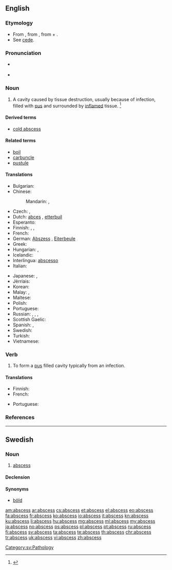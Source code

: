 ==English==
{{wikipedia}}

===Etymology===
* From {{etyl|la|en}} {{term|abscessus||a going away; gathering of humors, abscess|lang=la}}, from {{term/t|la|abscēdō||go away, depart}}, from {{term|abs||away from|lang=la}} + {{term/t|la|cēdō||go}}.
* See [[cede]].

===Pronunciation===
* {{a|US}} {{IPA|/ˈæbˌsɛs/|/ˈæbˌsɪs/}}
* {{audio|en-uk-abscess.ogg|Audio (UK)}}

===Noun===
{{en-noun|es}}

# A cavity caused by tissue destruction, usually because of infection, filled with [[pus]] and surrounded by [[inflame|inflamed]] tissue. {{defdate|First attested in the mid 16<sup>th</sup> century.}}<ref name=SOED>{{reference-book | last =| first = | authorlink =  | coauthors =  | editor =Brown, Lesley  | others =  | title = The Shorter Oxford English Dictionary | origdate =  | origyear = 1933| origmonth =  | url =  | format =  | accessdate =  | accessyear =  | accessmonth =  | edition = 5th | date =  | year =2003| month =  | publisher =Oxford University Press  | location =Oxford, UK | language =  | id =  | doi = | isbn =978-0-19-860575-7 | lccn = | ol = | pages =8| chapter =  | chapterurl =  | quote =}}</ref>

====Derived terms====
* [[cold abscess]]

====Related terms====
* [[boil]] <!-- near synonym -->
* [[carbuncle]] <!-- near synonym -->
* [[pustule]] <!-- near synonym -->

====Translations====
{{trans-top|cavity filled with pus}}
* Bulgarian: {{t-|bg|абсцес, цирей}}
* Chinese:
*: Mandarin: {{t|cmn|膿腫|sc=Hani}}, {{t|cmn|脓肿|tr=nóngzhǒng|sc=Hani}}
* Czech: {{t+|cs|absces|m}}, {{t-|cs|hnisavý vřed|m}}
* Dutch: [[abces]] {{g|n}}, [[etterbuil]] {{g|m}}
* Esperanto: {{t+|eo|absceso}}
* Finnish: {{t+|fi|paise}}, {{t-|fi|märkäpesäke}}, {{t+|fi|absessi}}
* French: {{t+|fr|abcès|m}}
* German: [[Abszess]] {{g|m}}, [[Eiterbeule]] {{g|f}}
* Greek: {{t+|el|απόστημα|n|tr=apóstima}}
* Hungarian: {{t+|hu|tályog}}, {{t+|hu|kelés}}
* Icelandic: {{t+|is|kýli|n}}
* Interlingua: [[abscesso]]
* Italian: {{t-|it|ascesso|m}}
{{trans-mid}}
* Japanese: {{t-|ja|膿瘍|tr=nōyō|sc=Jpan}}, {{t+|ja|はれもの|tr=haremono|sc=Jpan}}
* Jèrriais: {{tø|roa-jer|abcès|m}}
* Korean: {{t-|ko|농양|tr=nongyang|sc=Kore}}
* Malay: {{t-|ms|bisul}}, {{t-|ms|abses}}
* Maltese: {{t-|mt|pustuletta}}
* Polish: {{t+|pl|ropień|m}}
* Portuguese: {{t+|pt|abscesso|m}}
* Russian: {{t+|ru|гнойник|m|tr=gnojník|sc=Cyrl}}, {{t+|ru|гнойничок|m|tr=gnojničók}}, {{t+|ru|нарыв|m|tr=narýv|sc=Cyrl}}, {{t+|ru|абсцесс|m|tr=abscéss|sc=Cyrl}}
* Scottish Gaelic: {{t-|gd|neasgaid|f}}
* Spanish: {{t+|es|absceso|m}}, {{t+|es|flemón|m}} {{gloss|gums}}
* Swedish: {{t+|sv|abscess|c}}
* Turkish: {{t+|tr|apse}}
* Vietnamese: {{t-|vi|Áp-xe}}
{{trans-bottom}}

===Verb===
{{en-verb|abscess|es}}

# {{context|intransitive|lang=en}} To form a [[pus]] filled cavity typically from an infection.

====Translations====
{{trans-top|to form an abscess}}
* Finnish: {{t+|fi|märkiä}}
* French: {{t+|fr|abcéder}}
{{trans-mid}}
* Portuguese: {{t+|pt|absceder}}
{{trans-bottom}}

===References===
<references/>

----

==Swedish==

===Noun===
{{sv-noun|c}}

# [[#English|abscess]]

====Declension====
{{sv-noun-reg-er|genitive=}}

====Synonyms====
* [[böld]]

[[Category:sv:Pathology]]

[[am:abscess]]
[[ar:abscess]]
[[cs:abscess]]
[[et:abscess]]
[[el:abscess]]
[[eo:abscess]]
[[fa:abscess]]
[[fr:abscess]]
[[ko:abscess]]
[[io:abscess]]
[[it:abscess]]
[[kn:abscess]]
[[ku:abscess]]
[[li:abscess]]
[[hu:abscess]]
[[mg:abscess]]
[[ml:abscess]]
[[my:abscess]]
[[ja:abscess]]
[[no:abscess]]
[[ps:abscess]]
[[pl:abscess]]
[[pt:abscess]]
[[ru:abscess]]
[[fi:abscess]]
[[sv:abscess]]
[[ta:abscess]]
[[te:abscess]]
[[th:abscess]]
[[chr:abscess]]
[[tr:abscess]]
[[uk:abscess]]
[[vi:abscess]]
[[zh:abscess]]